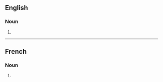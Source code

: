 ==English==

===Noun===
{{head|en|noun form}}

# {{plural of|en|extermination}}

----

==French==

===Noun===
{{head|fr|noun form|g=f}}

# {{plural of|fr|extermination}}
